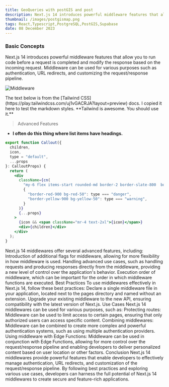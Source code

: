 ```yaml
---
title: GeoQueries with postGIS and post
description: Next.js 14 introduces powerful middleware features that allow you to run code before a request is completed and modify the response based on the incoming request. Middleware can be used for various purposes such as authentication, URL redirects, and customizing the request/response pipeline.
thumbnail: /images/postgismap.png
tags: React,Typescript,PostgreSQL,PostGIS,Supabase
date: 08 December 2023
---
```


### Basic Concepts

Next.js 14 introduces powerful middleware features that allow you to run code before a request is completed and modify the response based on the incoming request. Middleware can be used for various purposes such as authentication, URL redirects, and customizing the request/response pipeline.

![Middleware](/images/postgismap.png)

<Callout>
  The text below is from the [Tailwind
  CSS](https://play.tailwindcss.com/uj1vGACRJA?layout=preview) docs. I copied it
  here to test the markdown styles. **Tailwind is awesome. You should use it.**
</Callout>

> Advanced Features

- **I often do this thing where list items have headings.**

```jsx
export function Callout({
  children,
  icon,
  type = "default",
  ...props
}: CalloutProps) {
  return (
    <div
      className={cn(
        "my-6 flex items-start rounded-md border-2 border-slate-800  border-l-4 p-4",
        {
          "border-red-900 bg-red-50": type === "danger",
          "border-yellow-900 bg-yellow-50": type === "warning",
        }
      )}
      {...props}
    >
      {icon && <span className="mr-4 text-2xl">{icon}</span>}
      <div>{children}</div>
    </div>
  );
}
```

Next.js 14 middlewares offer several advanced features, including:
Introduction of additional flags for middleware, allowing for more flexibility in how middleware is used.
Handling advanced use cases, such as handling requests and producing responses directly from the middleware, providing a new level of control over the application's behavior.
Execution order of middleware, which can be important for the order in which middleware functions are executed.
Best Practices
To use middlewares effectively in Next.js 14, follow these best practices:
Declare a single middleware file in your application, located next to the pages directory and named without an extension.
Upgrade your existing middleware to the new API, ensuring compatibility with the latest version of Next.js.
Use Cases
Next.js 14 middlewares can be used for various purposes, such as:
Protecting routes: Middleware can be used to limit access to certain pages, ensuring that only authorized users can access specific content.
Combining middlewares: Middleware can be combined to create more complex and powerful authentication systems, such as using multiple authentication providers.
Using middleware with Edge Functions: Middleware can be used in conjunction with Edge Functions, allowing for more control over the request/response pipeline and enabling developers to deliver personalized content based on user location or other factors.
Conclusion
Next.js 14 middlewares provide powerful features that enable developers to effectively manage authentication, URL redirects, and customization of the request/response pipeline. By following best practices and exploring various use cases, developers can harness the full potential of Next.js 14 middlewares to create secure and feature-rich applications.
